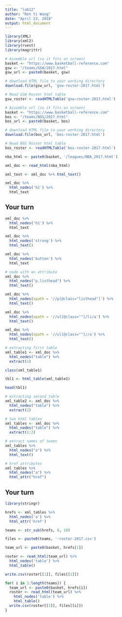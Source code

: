 ```yaml
---
title: "lab12"
author: "Ren Yi Wang"
date: "April 23, 2018"
output: html_document
---
```


```r
library(XML)
library(xml2)
library(rvest)
library(magrittr)

# Assemble url (so it fits on screen)
basket <- "https://www.basketball-reference.com"
gsw <- "/teams/GSW/2017.html"
gsw_url <- paste0(basket, gsw)

# download HTML file to your working directory
download.file(gsw_url, 'gsw-roster-2017.html')

# Read GSW Roster html table
gsw_roster <- readHTMLTable('gsw-roster-2017.html')

# Assemble url (so it fits on screen)
basket <- "https://www.basketball-reference.com"
bos <- "/teams/BOS/2017.html"
bos_url <- paste0(basket, bos)

# download HTML file to your working directory
download.file(bos_url, 'bos-roster-2017.html')

# Read BOS Roster html table
bos_roster <- readHTMLTable('bos-roster-2017.html')

nba_html <- paste0(basket, '/leagues/NBA_2017.html')

xml_doc <- read_html(nba_html)

xml_text <- xml_doc %>% html_text()

xml_doc %>%
  html_nodes('h2') %>%
  html_text
```

## Your turn

```r
xml_doc %>%
  html_nodes('h1') %>%
  html_text

xml_doc %>%
  html_nodes('strong') %>%
  html_text()

xml_doc %>%
  html_nodes('button') %>%
  html_text
```


```r
# node with an attribute
xml_doc %>%
  html_nodes("p.listhead") %>%
  html_text()

xml_doc %>%
  html_nodes(xpath = '//p[@class="listhead"]') %>%
  html_text()

xml_doc %>%
  html_nodes(xpath = '//ul[@class=""]/li/a') %>%
  html_text()

xml_doc %>%
  html_nodes(xpath = '//ul[@class=""]//a') %>%
  html_text()
```

```r
# extracting first table 
xml_table1 <- xml_doc %>%
  html_nodes("table") %>%
  extract(1)

class(xml_table1)

tbl1 <- html_table(xml_table1)

head(tbl1)

# extracting second table 
xml_table2 <- xml_doc %>%
  html_nodes("table") %>%
  extract(2)

# two html tables
xml_tables <- xml_doc %>%
  html_nodes("table") %>%
  extract(1:2)

# extract names of teams
xml_tables %>% 
  html_nodes("a") %>%
  html_text()

# href attributes
xml_tables %>% 
  html_nodes("a") %>%
  html_attr("href")
```

## Your turn

```r
library(stringr)

hrefs <- xml_tables %>%
  html_nodes('a') %>%
  html_attr('href')

teams <- str_sub(hrefs, 8, 10)

files <- paste0(teams, '-roster-2017.csv')

team_url <- paste0(basket, hrefs[1])

roster <- read_html(team_url) %>%
  html_nodes('table') %>%
  html_table()

write.csv(roster[[1]], files[[1]])

for( i in 1:length(teams)) {
  team_url <- paste0(basket, hrefs[i])
  roster <- read_html(team_url) %>%
    html_nodes('table') %>%
    html_table()
  write.csv(roster[[1]], files[[i]])
}
```









